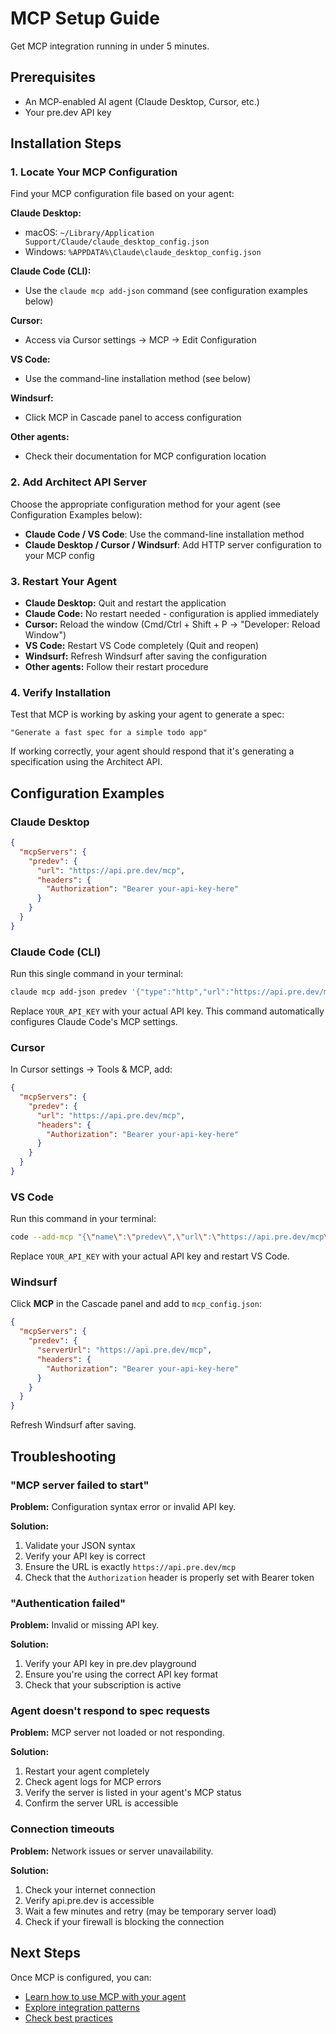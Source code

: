 # MCP Setup Guide

Get MCP integration running in under 5 minutes.

## Prerequisites

- An MCP-enabled AI agent (Claude Desktop, Cursor, etc.)
- Your pre.dev API key

## Installation Steps

### 1. Locate Your MCP Configuration

Find your MCP configuration file based on your agent:

**Claude Desktop:**
- macOS: `~/Library/Application Support/Claude/claude_desktop_config.json`
- Windows: `%APPDATA%\Claude\claude_desktop_config.json`

**Claude Code (CLI):**
- Use the `claude mcp add-json` command (see configuration examples below)

**Cursor:**
- Access via Cursor settings → MCP → Edit Configuration

**VS Code:**
- Use the command-line installation method (see below)

**Windsurf:**
- Click MCP in Cascade panel to access configuration

**Other agents:**
- Check their documentation for MCP configuration location

### 2. Add Architect API Server

Choose the appropriate configuration method for your agent (see Configuration Examples below):

- **Claude Code / VS Code**: Use the command-line installation method
- **Claude Desktop / Cursor / Windsurf**: Add HTTP server configuration to your MCP config

### 3. Restart Your Agent

- **Claude Desktop:** Quit and restart the application
- **Claude Code:** No restart needed - configuration is applied immediately
- **Cursor:** Reload the window (Cmd/Ctrl + Shift + P → "Developer: Reload Window")
- **VS Code:** Restart VS Code completely (Quit and reopen)
- **Windsurf:** Refresh Windsurf after saving the configuration
- **Other agents:** Follow their restart procedure

### 4. Verify Installation

Test that MCP is working by asking your agent to generate a spec:

```
"Generate a fast spec for a simple todo app"
```

If working correctly, your agent should respond that it's generating a specification using the Architect API.

## Configuration Examples

### Claude Desktop

```json
{
  "mcpServers": {
    "predev": {
      "url": "https://api.pre.dev/mcp",
      "headers": {
        "Authorization": "Bearer your-api-key-here"
      }
    }
  }
}
```

### Claude Code (CLI)

Run this single command in your terminal:

```bash
claude mcp add-json predev '{"type":"http","url":"https://api.pre.dev/mcp","headers":{"Authorization":"Bearer YOUR_API_KEY"}}'
```

Replace `YOUR_API_KEY` with your actual API key. This command automatically configures Claude Code's MCP settings.

### Cursor

In Cursor settings → Tools & MCP, add:

```json
{
  "mcpServers": {
    "predev": {
      "url": "https://api.pre.dev/mcp",
      "headers": {
        "Authorization": "Bearer your-api-key-here"
      }
    }
  }
}
```

### VS Code

Run this command in your terminal:

```bash
code --add-mcp "{\"name\":\"predev\",\"url\":\"https://api.pre.dev/mcp\",\"headers\":{\"Authorization\":\"Bearer YOUR_API_KEY\"}}"
```

Replace `YOUR_API_KEY` with your actual API key and restart VS Code.

### Windsurf

Click **MCP** in the Cascade panel and add to `mcp_config.json`:

```json
{
  "mcpServers": {
    "predev": {
      "serverUrl": "https://api.pre.dev/mcp",
      "headers": {
        "Authorization": "Bearer your-api-key-here"
      }
    }
  }
}
```

Refresh Windsurf after saving.

## Troubleshooting

### "MCP server failed to start"

**Problem:** Configuration syntax error or invalid API key.

**Solution:**
1. Validate your JSON syntax
2. Verify your API key is correct
3. Ensure the URL is exactly `https://api.pre.dev/mcp`
4. Check that the `Authorization` header is properly set with Bearer token

### "Authentication failed"

**Problem:** Invalid or missing API key.

**Solution:**
1. Verify your API key in pre.dev playground
2. Ensure you're using the correct API key format
3. Check that your subscription is active

### Agent doesn't respond to spec requests

**Problem:** MCP server not loaded or not responding.

**Solution:**
1. Restart your agent completely
2. Check agent logs for MCP errors
3. Verify the server is listed in your agent's MCP status
4. Confirm the server URL is accessible

### Connection timeouts

**Problem:** Network issues or server unavailability.

**Solution:**
1. Check your internet connection
2. Verify api.pre.dev is accessible
3. Wait a few minutes and retry (may be temporary server load)
4. Check if your firewall is blocking the connection

## Next Steps

Once MCP is configured, you can:

- [Learn how to use MCP with your agent](/mcp-integration/usage)
- [Explore integration patterns](/guides/integration-patterns)
- [Check best practices](/guides/best-practices)
